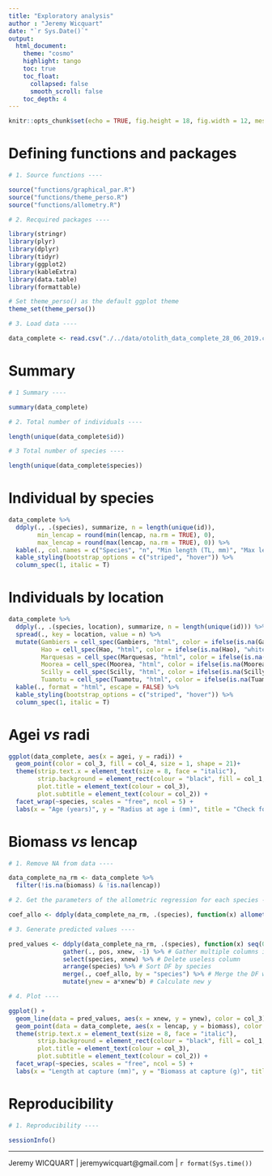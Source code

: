 ```yaml
---
title: "Exploratory analysis"
author : "Jeremy Wicquart"
date: "`r Sys.Date()`"
output: 
  html_document:
    theme: "cosmo"
    highlight: tango
    toc: true
    toc_float:
      collapsed: false
      smooth_scroll: false
    toc_depth: 4
---
```


```r

knitr::opts_chunk$set(echo = TRUE, fig.height = 18, fig.width = 12, message = FALSE, warning = FALSE)

```

# Defining functions and packages

```r

# 1. Source functions ----

source("functions/graphical_par.R")
source("functions/theme_perso.R")
source("functions/allometry.R")

# 2. Recquired packages ----

library(stringr)
library(plyr)
library(dplyr)
library(tidyr)
library(ggplot2)
library(kableExtra)
library(data.table)
library(formattable)

# Set theme_perso() as the default ggplot theme
theme_set(theme_perso())

# 3. Load data ----

data_complete <- read.csv("./../data/otolith_data_complete_28_06_2019.csv")

```

# Summary

```r

# 1 Summary ----

summary(data_complete)

# 2. Total number of individuals ----

length(unique(data_complete$id))

# 3 Total number of species ----

length(unique(data_complete$species))

```

# Individual by species

```r

data_complete %>%
  ddply(., .(species), summarize, n = length(unique(id)),
        min_lencap = round(min(lencap, na.rm = TRUE), 0),
        max_lencap = round(max(lencap, na.rm = TRUE), 0)) %>% 
  kable(., col.names = c("Species", "n", "Min length (TL, mm)", "Max length (TL, mm)")) %>%
  kable_styling(bootstrap_options = c("striped", "hover")) %>%
  column_spec(1, italic = T)

```

# Individuals by location

```r

data_complete %>%
  ddply(., .(species, location), summarize, n = length(unique(id))) %>% 
  spread(., key = location, value = n) %>% 
  mutate(Gambiers = cell_spec(Gambiers, "html", color = ifelse(is.na(Gambiers), "white", "#446CB3")),
         Hao = cell_spec(Hao, "html", color = ifelse(is.na(Hao), "white", "#446CB3")),
         Marquesas = cell_spec(Marquesas, "html", color = ifelse(is.na(Marquesas), "white", "#446CB3")),
         Moorea = cell_spec(Moorea, "html", color = ifelse(is.na(Moorea), "white", "#446CB3")),
         Scilly = cell_spec(Scilly, "html", color = ifelse(is.na(Scilly), "white", "#446CB3")),
         Tuamotu = cell_spec(Tuamotu, "html", color = ifelse(is.na(Tuamotu), "white", "#446CB3"))) %>% 
  kable(., format = "html", escape = FALSE) %>%
  kable_styling(bootstrap_options = c("striped", "hover")) %>%
  column_spec(1, italic = T)

```

# Agei *vs* radi

```r

ggplot(data_complete, aes(x = agei, y = radi)) +
  geom_point(color = col_3, fill = col_4, size = 1, shape = 21)+
  theme(strip.text.x = element_text(size = 8, face = "italic"),
        strip.background = element_rect(colour = "black", fill = col_1, size = 1),
        plot.title = element_text(colour = col_3),
        plot.subtitle = element_text(colour = col_2)) +
  facet_wrap(~species, scales = "free", ncol = 5) +
  labs(x = "Age (years)", y = "Radius at age i (mm)", title = "Check for outliers", subtitle = "agei vs radi")

```

# Biomass *vs* lencap

```r

# 1. Remove NA from data ----

data_complete_na_rm <- data_complete %>% 
  filter(!is.na(biomass) & !is.na(lencap))

# 2. Get the parameters of the allometric regression for each species ----

coef_allo <- ddply(data_complete_na_rm, .(species), function(x) allometry(data = x, xreg = "lencap", yreg = "biomass", graph = FALSE))

# 3. Generate predicted values ----

pred_values <- ddply(data_complete_na_rm, .(species), function(x) seq(0, max(x$lencap), length.out = 100)) %>% # Create new x
               gather(., pos, xnew, -1) %>% # Gather multiple columns into two columns
               select(species, xnew) %>% # Delete useless column
               arrange(species) %>% # Sort DF by species
               merge(., coef_allo, by = "species") %>% # Merge the DF with parameters of allometric regression
               mutate(ynew = a*xnew^b) # Calculate new y

# 4. Plot ----

ggplot() +
  geom_line(data = pred_values, aes(x = xnew, y = ynew), color = col_3) +
  geom_point(data = data_complete, aes(x = lencap, y = biomass), color = col_3, fill = col_4, size = 1, shape = 21)+
  theme(strip.text.x = element_text(size = 8, face = "italic"),
        strip.background = element_rect(colour = "black", fill = col_1, size = 1),
        plot.title = element_text(colour = col_3),
        plot.subtitle = element_text(colour = col_2)) +
  facet_wrap(~species, scales = "free", ncol = 5) +
  labs(x = "Length at capture (mm)", y = "Biomass at capture (g)", title = "Check for outliers", subtitle = "lencap vs biomass")

```

# Reproducibility

```r

# 1. Reproducibility ----

sessionInfo()

```

---
Jeremy WICQUART | jeremywicquart@gmail.com | `r format(Sys.time())`